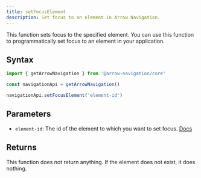 ```yaml
---
title: setFocusElement
description: Set focus to an element in Arrow Navigation.
---
```


This function sets focus to the specified element. You can use this function to programmatically set focus to an element in your application.

## Syntax

```ts
import { getArrowNavigation } from '@arrow-navigation/core'

const navigationApi = getArrowNavigation()

navigationApi.setFocusElement('element-id')
```

## Parameters

- `element-id`: The id of the element to which you want to set focus. [Docs](/docs/core/api/register-element)

## Returns

This function does not return anything. If the element does not exist, it does nothing.
